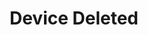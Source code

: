 ---
title: 'Device Deleted'
description: 'This event is triggered whenever an Device is deleted from a company.'
---
